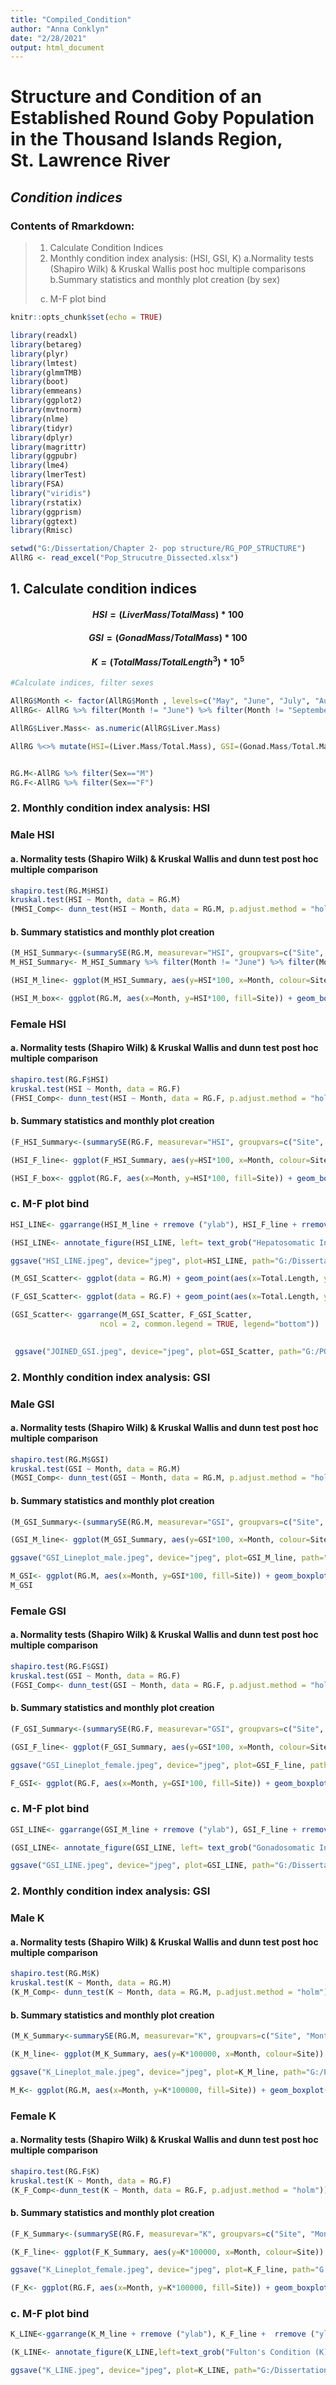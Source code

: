 ```yaml
---
title: "Compiled_Condition"
author: "Anna Conklyn"
date: "2/28/2021"
output: html_document
---
```


# **Structure and Condition of an Established Round Goby Population in the Thousand Islands Region, St. Lawrence River**
## *Condition indices*

### Contents of Rmarkdown:
  > 1. Calculate Condition Indices
  > 2. Monthly condition index analysis: (HSI, GSI, K)
  >       a.Normality tests (Shapiro Wilk) & Kruskal Wallis post hoc multiple comparisons
  >       b.Summary statistics and monthly plot creation (by sex)
          c. M-F plot bind
  
  

```r
knitr::opts_chunk$set(echo = TRUE)
```




```r

library(readxl)
library(betareg)
library(plyr)
library(lmtest)
library(glmmTMB)
library(boot)
library(emmeans)
library(ggplot2)
library(mvtnorm)
library(nlme)
library(tidyr)
library(dplyr)
library(magrittr)
library(ggpubr)
library(lme4)
library(lmerTest)
library(FSA)
library("viridis")   
library(rstatix)
library(ggprism)
library(ggtext)
library(Rmisc)
```


```r
setwd("G:/Dissertation/Chapter 2- pop structure/RG_POP_STRUCTURE")
AllRG <- read_excel("Pop_Strucutre_Dissected.xlsx")
```


## 1. Calculate condition indices

#### $$ HSI = ( Liver Mass / Total Mass ) * 100 $$
#### $$ GSI = ( Gonad Mass / Total Mass ) * 100 $$
#### $$ K = ( Total Mass / Total Length^3 ) * 10^5 $$

```r
#Calculate indices, filter sexes 

AllRG$Month <- factor(AllRG$Month , levels=c("May", "June", "July", "August", "September", "October"))
AllRG<- AllRG %>% filter(Month != "June") %>% filter(Month != "September")

AllRG$Liver.Mass<- as.numeric(AllRG$Liver.Mass)

AllRG %<>% mutate(HSI=(Liver.Mass/Total.Mass), GSI=(Gonad.Mass/Total.Mass), K=(Total.Mass/Total.Length^3)) %<>% mutate (Sex=factor(Sex), Site=factor(Site))


RG.M<-AllRG %>% filter(Sex=="M")
RG.F<-AllRG %>% filter(Sex=="F")

```


### 2. Monthly condition index analysis: HSI

### Male HSI

#### a. Normality tests (Shapiro Wilk) & Kruskal Wallis and dunn test post hoc multiple comparison

```r

shapiro.test(RG.M$HSI)
kruskal.test(HSI ~ Month, data = RG.M)
(MHSI_Comp<- dunn_test(HSI ~ Month, data = RG.M, p.adjust.method = "holm"))

```

#### b. Summary statistics and monthly plot creation

```r
(M_HSI_Summary<-(summarySE(RG.M, measurevar="HSI", groupvars=c("Site", "Month"))))
M_HSI_Summary<- M_HSI_Summary %>% filter(Month != "June") %>% filter(Month != "September")

(HSI_M_line<- ggplot(M_HSI_Summary, aes(y=HSI*100, x=Month, colour=Site))  + ylab("Hepatosomatic Index \n (Liver Weight/Total Weight * 100)") + labs(title = "Male") + geom_errorbar(aes(ymin=(HSI-se)*100, ymax=(HSI+se)*100), width=.1) + geom_point() + geom_line(aes(group=Site))+ theme_classic () + scale_colour_manual(values=c( "grey","black")) + ylim(0, 6) + theme(plot.margin = margin(t=0.5, l=0.5, r=0.5, b=0.5, unit = "cm"), text = element_text(size = 15), legend.position = "bottom"))


```


```r
(HSI_M_box<- ggplot(RG.M, aes(x=Month, y=HSI*100, fill=Site)) + geom_boxplot(position=position_dodge(1)) + labs(y=NULL, x = NULL, title = "Male") + ylim(0, 8) + scale_fill_manual(values=c("black", "grey")) + labs(fill = "Sex") + theme(legend.position = c(0.8, 0.8), axis.text.x = element_text( size = 12), axis.text.y = element_text( size = 12), axis.title.x = element_text( size = 15), axis.title.y = element_text( size = 13), legend.text = element_text(size=13), legend.title = element_text(size=15))+theme_classic ())

```




### Female HSI

#### a. Normality tests (Shapiro Wilk) & Kruskal Wallis and dunn test post hoc multiple comparison
```r
shapiro.test(RG.F$HSI)
kruskal.test(HSI ~ Month, data = RG.F)
(FHSI_Comp<- dunn_test(HSI ~ Month, data = RG.F, p.adjust.method = "holm"))
```

#### b. Summary statistics and monthly plot creation

```r
(F_HSI_Summary<-(summarySE(RG.F, measurevar="HSI", groupvars=c("Site", "Month"))))

(HSI_F_line<- ggplot(F_HSI_Summary, aes(y=HSI*100, x=Month, colour=Site)) + ylim(0, 6) + ylab("Hepatosomatic Index \n (Liver Weight/Total Weight * 100)") + labs(title = "Female") + geom_errorbar(aes(ymin=(HSI-se)*100, ymax=(HSI+se)*100), width=.1) + geom_point() + geom_line(aes(group=Site))+ theme_classic () + scale_colour_manual(values=c( "grey","black")) + theme(plot.margin = margin(t=0.5, l=0.5, r=0.5, b=0.5, unit = "cm"), text = element_text(size = 15), legend.position = "bottom"))

```

```r
(HSI_F_box<- ggplot(RG.F, aes(x=Month, y=HSI*100, fill=Site)) + geom_boxplot(position=position_dodge(1)) + labs(y=NULL, x = NULL, title = "Female") + ylim(0, 8) + scale_fill_manual(values=c("black", "grey")) + labs(fill = "Sex") + theme(legend.position = c(0.8, 0.8), axis.text.x = element_text( size = 12), axis.text.y = element_text( size = 12), axis.title.x = element_text( size = 15), axis.title.y = element_text( size = 13), legend.text = element_text(size=13), legend.title = element_text(size=15)) +theme_classic ())

```


### c. M-F plot bind

```r
HSI_LINE<- ggarrange(HSI_M_line + rremove ("ylab"), HSI_F_line + rremove ("ylab"), ncol = 1, nrow = 2, common.legend = TRUE, hjust = c(-0.8, -0.5), legend = "bottom")

(HSI_LINE<- annotate_figure(HSI_LINE, left= text_grob("Hepatosomatic Index \n (Liver Weight/Total Weight * 100)", rot = 90, size = 15)))

ggsave("HSI_LINE.jpeg", device="jpeg", plot=HSI_LINE, path="G:/Dissertation/Chapter 2- pop structure/RG_POP_STRUCTURE/Figures", dpi="retina", width = 7.48031, height = 9)
```

```r
(M_GSI_Scatter<- ggplot(data = RG.M) + geom_point(aes(x=Total.Length, y=GSI*100, color=Month, shape = Site)) + labs(y="GSI (Gonad Weight/Total Weight * 100)", x="Total Length (mm)", title = "Male") + ylim(0, 20) + geom_hline(yintercept=1, linetype="dashed", size=1) + scale_colour_brewer(palette ="RdBu" , name = "Month", labels = c("May", "July", "August", "October"), direction = -1 )+theme_classic () + theme(plot.margin = margin(t=0.1, l=0.1, r=0.1, b=0.1, unit = "cm"), text = element_text(size = 12), legend.position = "bottom"))

(F_GSI_Scatter<- ggplot(data = RG.F) + geom_point(aes(x=Total.Length, y=GSI*100, color=Month, shape = Site)) + labs(y=NULL, x="Total Length (mm)", title = "Female") + ylim(0, 20) +  geom_hline(yintercept=5, linetype="dashed", size=1) +  scale_colour_brewer(palette ="RdBu" , name = "Month", labels = c("May", "July", "August", "October"), direction = -1 )+theme_classic ()+ theme(plot.margin = margin(t=0.1, l=0.1, r=0.1, b=0.1, unit = "cm"), text = element_text(size = 12), legend.position = "bottom"))

(GSI_Scatter<- ggarrange(M_GSI_Scatter, F_GSI_Scatter,
                    ncol = 2, common.legend = TRUE, legend="bottom"))

 
 ggsave("JOINED_GSI.jpeg", device="jpeg", plot=GSI_Scatter, path="G:/POP_STRUCTURE_PUB/Figures", dpi="retina", width = 7.48031, height = 5)
```



### 2. Monthly condition index analysis: GSI

### Male GSI

#### a. Normality tests (Shapiro Wilk) & Kruskal Wallis and dunn test post hoc multiple comparison
```r
shapiro.test(RG.M$GSI)
kruskal.test(GSI ~ Month, data = RG.M)
(MGSI_Comp<- dunn_test(GSI ~ Month, data = RG.M, p.adjust.method = "holm"))
```

#### b. Summary statistics and monthly plot creation

```r
(M_GSI_Summary<-(summarySE(RG.M, measurevar="GSI", groupvars=c("Site", "Month"), na.rm = TRUE)))

(GSI_M_line<- ggplot(M_GSI_Summary, aes(y=GSI*100, x=Month, colour=Site)) + ylim(0, 10) + geom_errorbar(aes(ymin=(GSI-se)*100, ymax=(GSI+se)*100), width=.1)+ labs(title = "Male") + geom_point() + geom_line(aes(group=Site))+ theme_classic () + scale_colour_manual(values=c( "grey","black"))  +geom_hline(yintercept=1, linetype="dashed", size=1) + theme(plot.margin = margin(t=0.5, l=0.5, r=0.5, b=0.5, unit = "cm"), text = element_text(size = 15), legend.position = "bottom") + ylab("Gonadosomatic Index \n (Gonad Weight/Total Weight * 100)"))

ggsave("GSI_Lineplot_male.jpeg", device="jpeg", plot=GSI_M_line, path="G:/POP_STRUCTURE_PUB/Figures", dpi="retina", width = 6.5, height = 5)

```


```r
M_GSI<- ggplot(RG.M, aes(x=Month, y=GSI*100, fill=Site)) + geom_boxplot(position=position_dodge(1)) + labs(y=NULL, x = NULL, title = "Male", fill = "Site") + ylim(0, 20) + scale_fill_manual(values=c( "grey" ,"black" )) +geom_hline(yintercept=1, linetype="dashed", size=1) + theme (axis.text.x = element_text( size = 12), axis.text.y = element_text( size = 12), axis.title.x = element_text(size = 15), axis.title.y = element_text( size = 13), legend.text = element_text(size=13), legend.title = element_text(size=15)) +theme_classic ()
M_GSI
```



### Female GSI

#### a. Normality tests (Shapiro Wilk) & Kruskal Wallis and dunn test post hoc multiple comparison
```r
shapiro.test(RG.F$GSI)
kruskal.test(GSI ~ Month, data = RG.F)
(FGSI_Comp<- dunn_test(GSI ~ Month, data = RG.F, p.adjust.method = "holm"))
```


#### b. Summary statistics and monthly plot creation

```r
(F_GSI_Summary<-(summarySE(RG.F, measurevar="GSI", groupvars=c("Site", "Month"), na.rm = TRUE)))

(GSI_F_line<- ggplot(F_GSI_Summary, aes(y=GSI*100, x=Month, colour=Site)) + ylim(0, 10) + geom_errorbar(aes(ymin=(GSI-se)*100, ymax=(GSI+se)*100), width=.1) + labs(title = "Female") + geom_point() + geom_line(aes(group=Site))+ theme_classic () + scale_colour_manual(values=c( "grey","black")) + geom_hline(yintercept=5, linetype="dashed", size=1)  + theme(plot.margin = margin(t=0.5, l=0.5, r=0.5, b=0.5, unit = "cm"), text = element_text(size = 15), legend.position = "bottom") + ylab("Gonadosomatic Index \n (Gonad Weight/Total Weight * 100)"))

ggsave("GSI_Lineplot_female.jpeg", device="jpeg", plot=GSI_F_line, path="G:/POP_STRUCTURE_PUB/Figures", dpi="retina", width = 6.5, height = 5)

```


```r
F_GSI<- ggplot(RG.F, aes(x=Month, y=GSI*100, fill=Site)) + geom_boxplot(position=position_dodge(1)) + labs( y=NULL, x = NULL, title = "Female", fill = "Site") + ylim(0, 20) + scale_fill_manual(values=c("black", "Grey "))  +  geom_hline(yintercept=5, linetype="dashed", size=1) + theme (axis.text.x = element_text( size = 12), axis.text.y = element_text( size = 12), axis.title.x = element_text( size = 15), axis.title.y = element_text( size = 13), legend.text = element_text(size=13), legend.title = element_text(size=15)) +theme_classic ()

```



### c. M-F plot bind

```r
GSI_LINE<- ggarrange(GSI_M_line + rremove ("ylab"), GSI_F_line + rremove ("ylab") , ncol = 1, nrow = 2, common.legend = TRUE, hjust = c(-1.5, -1), legend = "bottom")

(GSI_LINE<- annotate_figure(GSI_LINE, left= text_grob("Gonadosomatic Index \n (Gonad Weight/Total Weight * 100)", rot = 90, size = 15)))

ggsave("GSI_LINE.jpeg", device="jpeg", plot=GSI_LINE, path="G:/Dissertation/Chapter 2- pop structure/RG_POP_STRUCTURE/Figures", dpi="retina", width = 7.48031, height = 9)
```




### 2. Monthly condition index analysis: GSI

### Male K

#### a. Normality tests (Shapiro Wilk) & Kruskal Wallis and dunn test post hoc multiple comparison

```r
shapiro.test(RG.M$K)
kruskal.test(K ~ Month, data = RG.M)
(K_M_Comp<- dunn_test(K ~ Month, data = RG.M, p.adjust.method = "holm"))
```

#### b. Summary statistics and monthly plot creation

```r
(M_K_Summary<-summarySE(RG.M, measurevar="K", groupvars=c("Site", "Month"), na.rm = TRUE))

(K_M_line<- ggplot(M_K_Summary, aes(y=K*100000, x=Month, colour=Site)) + ylim(1, 2) + geom_errorbar(aes(ymin=(K-se)*100000, ymax=(K+se)*100000), width=.1) + geom_point() + labs(title = "Male") + geom_line(aes(group=Site))+ theme_classic () + scale_colour_manual(values=c("grey", "black")) + theme(plot.margin = margin(t=0.5, l=0.5, r=0.5, b=0.5, unit = "cm"), text = element_text(size = 15), legend.position = "bottom") + labs(y=bquote("Fulton's Condition \n (Total Weight / Total" *Length^3~")*" * 10^5~")")))

ggsave("K_Lineplot_male.jpeg", device="jpeg", plot=K_M_line, path="G:/POP_STRUCTURE_PUB/Figures", dpi="retina", width = 6.5, height = 5)
```


```r

M_K<- ggplot(RG.M, aes(x=Month, y=K*100000, fill=Site)) + geom_boxplot(position=position_dodge(1)) + labs(y=NULL, x =NULL, title = "Male") + ylim(0, 2.5) + scale_fill_manual(values=c( "black", "grey")) + labs(fill = "Site") + theme(legend.position = c(0.8, 0.8), axis.text.x = element_text( size = 12), axis.text.y = element_text( size = 12), axis.title.x = element_text( size = 15), axis.title.y = element_text( size = 13), legend.text = element_text(size=13), legend.title = element_text(size=15)) + theme_classic()+ ggtitle("a)")

```




### Female K

#### a. Normality tests (Shapiro Wilk) & Kruskal Wallis and dunn test post hoc multiple comparison

```r
shapiro.test(RG.F$K)
kruskal.test(K ~ Month, data = RG.F)
(K_F_Comp<-dunn_test(K ~ Month, data = RG.F, p.adjust.method = "holm"))

```


#### b. Summary statistics and monthly plot creation

```r
(F_K_Summary<-(summarySE(RG.F, measurevar="K", groupvars=c("Site", "Month"), na.rm = TRUE)))

(K_F_line<- ggplot(F_K_Summary, aes(y=K*100000, x=Month, colour=Site)) + ylim(1, 2) + geom_errorbar(aes(ymin=(K-se)*100000, ymax=(K+se)*100000), width=.1) + geom_point() + labs(title = "Female") + geom_line(aes(group=Site))+ theme_classic () + scale_colour_manual(values=c("grey", "black")) + theme(plot.margin = margin(t=0.5, l=0.5, r=0.5, b=0.5, unit = "cm"), text = element_text(size = 15), legend.position = "bottom") + labs(y=bquote("Fulton's Condition \n (Total Weight / Total" *Length^3~")*" * 10^5~")")))

ggsave("K_Lineplot_female.jpeg", device="jpeg", plot=K_F_line, path="G:/POP_STRUCTURE_PUB/Figures", dpi="retina", width = 6.5, height = 5)

```

```r

(F_K<- ggplot(RG.F, aes(x=Month, y=K*100000, fill=Site)) + geom_boxplot(position=position_dodge(1)) + labs( y=NULL, x = NULL, title = "Female")  + ylim(0, 2.5) + scale_fill_manual(values=c( "black", "grey ")) + labs(fill = "Site") + theme(legend.position = c(0.8, 0.8), axis.text.x = element_text( size = 12), axis.text.y = element_text( size = 12), axis.title.x = element_text( size = 15), axis.title.y = element_text( size = 13), legend.text = element_text(size=13), legend.title = element_text(size=15))+ theme_classic())
```


### c. M-F plot bind

```r
K_LINE<-ggarrange(K_M_line + rremove ("ylab"), K_F_line +  rremove ("ylab"), ncol = 1, nrow = 2, common.legend = TRUE, legend = "bottom" , hjust = c(-1, -0.7))

(K_LINE<- annotate_figure(K_LINE,left=text_grob("Fulton's Condition (K) \n (Total Weight/Total Length^3 * 100,000)", rot = 90, size = 15)))

ggsave("K_LINE.jpeg", device="jpeg", plot=K_LINE, path="G:/Dissertation/Chapter 2- pop structure/RG_POP_STRUCTURE/Figures", dpi="retina", width = 7.48031, height = 9)
```





